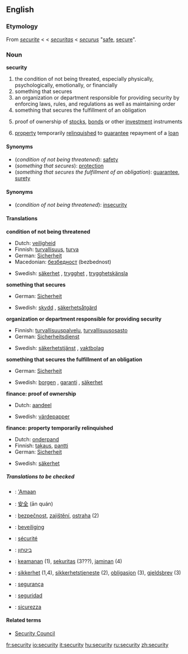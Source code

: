 ==English==

===Etymology===
From {{ME.}} ''[[securite]]'' < {{OF.}} < {{L.}} ''[[securitas]]'' < {{L.}} ''[[securus]]'' "[[safe]], [[secure]]".

===Noun===
'''security'''

#the condition of not being threated, especially physically, psychologically, emotionally, or financially
#something that secures
#an organization or department responsible for providing security by enforcing laws, rules, and regulations as well as maintaining order
#something that secures the fulfillment of an obligation 
#{{finance}} proof of ownership of [[stock]]s, [[bond]]s or other [[investment]] instruments
#{{finance}} [[property]] temporarily [[relinquish]]ed to [[guarantee]] repayment of a [[loan]]

====Synonyms====
*(''condition of not being threatened''): [[safety]]
*(''something that secures''): [[protection]]
*(''something that secures the fulfillment of an obligation''): [[guarantee]], [[surety]]

====Synonyms====
*(''condition of not being threatened''): [[insecurity]]

====Translations====
'''condition of not being threatened'''
{{top}}
*Dutch: [[veiligheid]] {{f}}
*Finnish: [[turvallisuus]], [[turva]]
*German: [[Sicherheit]] {{f}}
*Macedonian: [[безбедност]] (bezbednost)
{{mid}}
*Swedish: [[säkerhet]] {{c}}, [[trygghet]] {{c}}, [[trygghetskänsla]] {{c}}
{{bottom}}

'''something that secures'''
{{top}}
*German: [[Sicherheit]] {{f}}
{{mid}}
*Swedish: [[skydd]] {{n}}, [[säkerhetsåtgärd]] {{c}}
{{bottom}}

'''organization or department responsible for providing security'''
{{top}}
*Finnish: [[turvallisuuspalvelu]], [[turvallisuusosasto]]
*German: [[Sicherheitsdienst]] {{m}}
{{mid}}
*Swedish: [[säkerhetstjänst]] {{c}}, [[vaktbolag]] {{c}}
{{bottom}}

'''something that secures the fulfillment of an obligation'''
{{top}}
*German: [[Sicherheit]] {{f}}
{{mid}}
*Swedish: [[borgen]] {{c}}, [[garanti]] {{c}}, [[säkerhet]] {{c}}
{{bottom}}

'''finance: proof of ownership'''
{{top}}
*Dutch: [[aandeel]] {{n}}
{{mid}}
*Swedish: [[värdepapper]] {{n}}
{{bottom}}

'''finance: property temporarily relinquished'''
{{top}}
*Dutch: [[onderpand]] {{n}}
*Finnish: [[takaus]], [[pantti]]
*German: [[Sicherheit]] {{f}}
{{mid}}
*Swedish: [[säkerhet]] {{c}}
{{bottom}}

=====Translations to be checked=====
{{checktrans}}
*{{ttbc|Arabic}}: [['Amaan]] {{m}}
*{{ttbc|Chinese}}: [[安全]] (ān quán)
*{{ttbc|Czech}}: [[bezpečnost]], [[zajištění]], [[ostraha]] (2)
*{{ttbc|Dutch}}: [[beveiliging]] {{f}}
*{{ttbc|French}}: [[sécurité]] {{f}}
*{{ttbc|Hebrew}}: [[ביטחון]] {{m}}
*{{ttbc|Indonesian}}: [[keamanan]] (1), [[sekuritas]] (3???), [[jaminan]] (4)
*{{ttbc|Norwegian}}: [[sikkerhet]] {{m}} (1,4), [[sikkerhetstjeneste]] {{m}} (2), [[obligasjon]] {{m}} (3), [[gjeldsbrev]] {{n}} (3)
*{{ttbc|Portuguese}}: [[segurança]] {{f}}
*{{ttbc|Spanish}}: [[seguridad]] {{f}}
*{{ttbc|Italian}}: [[sicurezza]] {{f}}

====Related terms====
*[[Security Council]]

[[fr:security]]
[[io:security]]
[[it:security]]
[[hu:security]]
[[ru:security]]
[[zh:security]]